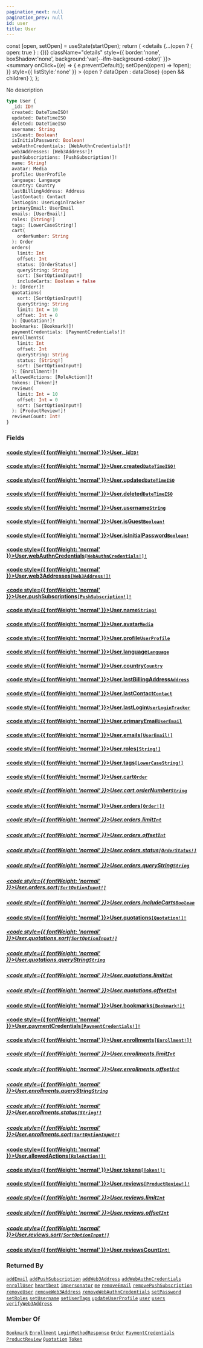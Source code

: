 ```yaml
---
pagination_next: null
pagination_prev: null
id: user
title: User
---
```









  const [open, setOpen] = useState(startOpen);
  return (
    <details {...(open ? { open: true } : {})} className="details" style={{ border:'none', boxShadow:'none', background:'var(--ifm-background-color)' }}>
      <summary
        onClick={(e) => {
          e.preventDefault();
          setOpen((open) => !open);
        }}
        style={{ listStyle:'none' }}
      >
      {open ? dataOpen : dataClose}
      </summary>
      {open && children}
    </details>
  );
};








No description


```graphql
type User {
  _id: ID!
  created: DateTimeISO!
  updated: DateTimeISO
  deleted: DateTimeISO
  username: String
  isGuest: Boolean!
  isInitialPassword: Boolean!
  webAuthnCredentials: [WebAuthnCredentials!]!
  web3Addresses: [Web3Address!]!
  pushSubscriptions: [PushSubscription!]!
  name: String!
  avatar: Media
  profile: UserProfile
  language: Language
  country: Country
  lastBillingAddress: Address
  lastContact: Contact
  lastLogin: UserLoginTracker
  primaryEmail: UserEmail
  emails: [UserEmail!]
  roles: [String!]
  tags: [LowerCaseString!]
  cart(
    orderNumber: String
  ): Order
  orders(
    limit: Int
    offset: Int
    status: [OrderStatus!]
    queryString: String
    sort: [SortOptionInput!]
    includeCarts: Boolean = false
  ): [Order!]!
  quotations(
    sort: [SortOptionInput!]
    queryString: String
    limit: Int = 10
    offset: Int = 0
  ): [Quotation!]!
  bookmarks: [Bookmark!]!
  paymentCredentials: [PaymentCredentials!]!
  enrollments(
    limit: Int
    offset: Int
    queryString: String
    status: [String!]
    sort: [SortOptionInput!]
  ): [Enrollment!]!
  allowedActions: [RoleAction!]!
  tokens: [Token!]!
  reviews(
    limit: Int = 10
    offset: Int = 0
    sort: [SortOptionInput!]
  ): [ProductReview!]!
  reviewsCount: Int!
}
```




### Fields

#### [<code style={{ fontWeight: 'normal' }}>User.<b>_id</b></code>](#)<Bullet />[`ID!`](/types/scalars/id.mdx) <Badge class="badge badge--secondary" text="non-null"/> <Badge class="badge badge--secondary" text="scalar"/> 



#### [<code style={{ fontWeight: 'normal' }}>User.<b>created</b></code>](#)<Bullet />[`DateTimeISO!`](/types/scalars/date-time-iso.mdx) <Badge class="badge badge--secondary" text="non-null"/> <Badge class="badge badge--secondary" text="scalar"/> 



#### [<code style={{ fontWeight: 'normal' }}>User.<b>updated</b></code>](#)<Bullet />[`DateTimeISO`](/types/scalars/date-time-iso.mdx) <Badge class="badge badge--secondary" text="scalar"/> 



#### [<code style={{ fontWeight: 'normal' }}>User.<b>deleted</b></code>](#)<Bullet />[`DateTimeISO`](/types/scalars/date-time-iso.mdx) <Badge class="badge badge--secondary" text="scalar"/> 



#### [<code style={{ fontWeight: 'normal' }}>User.<b>username</b></code>](#)<Bullet />[`String`](/types/scalars/string.mdx) <Badge class="badge badge--secondary" text="scalar"/> 



#### [<code style={{ fontWeight: 'normal' }}>User.<b>isGuest</b></code>](#)<Bullet />[`Boolean!`](/types/scalars/boolean.mdx) <Badge class="badge badge--secondary" text="non-null"/> <Badge class="badge badge--secondary" text="scalar"/> 



#### [<code style={{ fontWeight: 'normal' }}>User.<b>isInitialPassword</b></code>](#)<Bullet />[`Boolean!`](/types/scalars/boolean.mdx) <Badge class="badge badge--secondary" text="non-null"/> <Badge class="badge badge--secondary" text="scalar"/> 



#### [<code style={{ fontWeight: 'normal' }}>User.<b>webAuthnCredentials</b></code>](#)<Bullet />[`[WebAuthnCredentials!]!`](/types/objects/web-authn-credentials.mdx) <Badge class="badge badge--secondary" text="non-null"/> <Badge class="badge badge--secondary" text="object"/> 



#### [<code style={{ fontWeight: 'normal' }}>User.<b>web3Addresses</b></code>](#)<Bullet />[`[Web3Address!]!`](/types/objects/web-3-address.mdx) <Badge class="badge badge--secondary" text="non-null"/> <Badge class="badge badge--secondary" text="object"/> 



#### [<code style={{ fontWeight: 'normal' }}>User.<b>pushSubscriptions</b></code>](#)<Bullet />[`[PushSubscription!]!`](/types/objects/push-subscription.mdx) <Badge class="badge badge--secondary" text="non-null"/> <Badge class="badge badge--secondary" text="object"/> 



#### [<code style={{ fontWeight: 'normal' }}>User.<b>name</b></code>](#)<Bullet />[`String!`](/types/scalars/string.mdx) <Badge class="badge badge--secondary" text="non-null"/> <Badge class="badge badge--secondary" text="scalar"/> 



#### [<code style={{ fontWeight: 'normal' }}>User.<b>avatar</b></code>](#)<Bullet />[`Media`](/types/objects/media.mdx) <Badge class="badge badge--secondary" text="object"/> 



#### [<code style={{ fontWeight: 'normal' }}>User.<b>profile</b></code>](#)<Bullet />[`UserProfile`](/types/objects/user-profile.mdx) <Badge class="badge badge--secondary" text="object"/> 



#### [<code style={{ fontWeight: 'normal' }}>User.<b>language</b></code>](#)<Bullet />[`Language`](/types/objects/language.mdx) <Badge class="badge badge--secondary" text="object"/> 



#### [<code style={{ fontWeight: 'normal' }}>User.<b>country</b></code>](#)<Bullet />[`Country`](/types/objects/country.mdx) <Badge class="badge badge--secondary" text="object"/> 



#### [<code style={{ fontWeight: 'normal' }}>User.<b>lastBillingAddress</b></code>](#)<Bullet />[`Address`](/types/objects/address.mdx) <Badge class="badge badge--secondary" text="object"/> 



#### [<code style={{ fontWeight: 'normal' }}>User.<b>lastContact</b></code>](#)<Bullet />[`Contact`](/types/objects/contact.mdx) <Badge class="badge badge--secondary" text="object"/> 



#### [<code style={{ fontWeight: 'normal' }}>User.<b>lastLogin</b></code>](#)<Bullet />[`UserLoginTracker`](/types/objects/user-login-tracker.mdx) <Badge class="badge badge--secondary" text="object"/> 



#### [<code style={{ fontWeight: 'normal' }}>User.<b>primaryEmail</b></code>](#)<Bullet />[`UserEmail`](/types/objects/user-email.mdx) <Badge class="badge badge--secondary" text="object"/> 



#### [<code style={{ fontWeight: 'normal' }}>User.<b>emails</b></code>](#)<Bullet />[`[UserEmail!]`](/types/objects/user-email.mdx) <Badge class="badge badge--secondary" text="list"/> <Badge class="badge badge--secondary" text="object"/> 



#### [<code style={{ fontWeight: 'normal' }}>User.<b>roles</b></code>](#)<Bullet />[`[String!]`](/types/scalars/string.mdx) <Badge class="badge badge--secondary" text="list"/> <Badge class="badge badge--secondary" text="scalar"/> 



#### [<code style={{ fontWeight: 'normal' }}>User.<b>tags</b></code>](#)<Bullet />[`[LowerCaseString!]`](/types/scalars/lower-case-string.mdx) <Badge class="badge badge--secondary" text="list"/> <Badge class="badge badge--secondary" text="scalar"/> 



#### [<code style={{ fontWeight: 'normal' }}>User.<b>cart</b></code>](#)<Bullet />[`Order`](/types/objects/order.mdx) <Badge class="badge badge--secondary" text="object"/> 

##### [<code style={{ fontWeight: 'normal' }}>User.cart.<b>orderNumber</b></code>](#)<Bullet />[`String`](/types/scalars/string.mdx) <Badge class="badge badge--secondary" text="scalar"/> 



#### [<code style={{ fontWeight: 'normal' }}>User.<b>orders</b></code>](#)<Bullet />[`[Order!]!`](/types/objects/order.mdx) <Badge class="badge badge--secondary" text="non-null"/> <Badge class="badge badge--secondary" text="object"/> 

##### [<code style={{ fontWeight: 'normal' }}>User.orders.<b>limit</b></code>](#)<Bullet />[`Int`](/types/scalars/int.mdx) <Badge class="badge badge--secondary" text="scalar"/> 



##### [<code style={{ fontWeight: 'normal' }}>User.orders.<b>offset</b></code>](#)<Bullet />[`Int`](/types/scalars/int.mdx) <Badge class="badge badge--secondary" text="scalar"/> 



##### [<code style={{ fontWeight: 'normal' }}>User.orders.<b>status</b></code>](#)<Bullet />[`[OrderStatus!]`](/types/enums/order-status.mdx) <Badge class="badge badge--secondary" text="list"/> <Badge class="badge badge--secondary" text="enum"/> 



##### [<code style={{ fontWeight: 'normal' }}>User.orders.<b>queryString</b></code>](#)<Bullet />[`String`](/types/scalars/string.mdx) <Badge class="badge badge--secondary" text="scalar"/> 



##### [<code style={{ fontWeight: 'normal' }}>User.orders.<b>sort</b></code>](#)<Bullet />[`[SortOptionInput!]`](/types/inputs/sort-option-input.mdx) <Badge class="badge badge--secondary" text="list"/> <Badge class="badge badge--secondary" text="input"/> 



##### [<code style={{ fontWeight: 'normal' }}>User.orders.<b>includeCarts</b></code>](#)<Bullet />[`Boolean`](/types/scalars/boolean.mdx) <Badge class="badge badge--secondary" text="scalar"/> 



#### [<code style={{ fontWeight: 'normal' }}>User.<b>quotations</b></code>](#)<Bullet />[`[Quotation!]!`](/types/objects/quotation.mdx) <Badge class="badge badge--secondary" text="non-null"/> <Badge class="badge badge--secondary" text="object"/> 

##### [<code style={{ fontWeight: 'normal' }}>User.quotations.<b>sort</b></code>](#)<Bullet />[`[SortOptionInput!]`](/types/inputs/sort-option-input.mdx) <Badge class="badge badge--secondary" text="list"/> <Badge class="badge badge--secondary" text="input"/> 



##### [<code style={{ fontWeight: 'normal' }}>User.quotations.<b>queryString</b></code>](#)<Bullet />[`String`](/types/scalars/string.mdx) <Badge class="badge badge--secondary" text="scalar"/> 



##### [<code style={{ fontWeight: 'normal' }}>User.quotations.<b>limit</b></code>](#)<Bullet />[`Int`](/types/scalars/int.mdx) <Badge class="badge badge--secondary" text="scalar"/> 



##### [<code style={{ fontWeight: 'normal' }}>User.quotations.<b>offset</b></code>](#)<Bullet />[`Int`](/types/scalars/int.mdx) <Badge class="badge badge--secondary" text="scalar"/> 



#### [<code style={{ fontWeight: 'normal' }}>User.<b>bookmarks</b></code>](#)<Bullet />[`[Bookmark!]!`](/types/objects/bookmark.mdx) <Badge class="badge badge--secondary" text="non-null"/> <Badge class="badge badge--secondary" text="object"/> 



#### [<code style={{ fontWeight: 'normal' }}>User.<b>paymentCredentials</b></code>](#)<Bullet />[`[PaymentCredentials!]!`](/types/objects/payment-credentials.mdx) <Badge class="badge badge--secondary" text="non-null"/> <Badge class="badge badge--secondary" text="object"/> 



#### [<code style={{ fontWeight: 'normal' }}>User.<b>enrollments</b></code>](#)<Bullet />[`[Enrollment!]!`](/types/objects/enrollment.mdx) <Badge class="badge badge--secondary" text="non-null"/> <Badge class="badge badge--secondary" text="object"/> 

##### [<code style={{ fontWeight: 'normal' }}>User.enrollments.<b>limit</b></code>](#)<Bullet />[`Int`](/types/scalars/int.mdx) <Badge class="badge badge--secondary" text="scalar"/> 



##### [<code style={{ fontWeight: 'normal' }}>User.enrollments.<b>offset</b></code>](#)<Bullet />[`Int`](/types/scalars/int.mdx) <Badge class="badge badge--secondary" text="scalar"/> 



##### [<code style={{ fontWeight: 'normal' }}>User.enrollments.<b>queryString</b></code>](#)<Bullet />[`String`](/types/scalars/string.mdx) <Badge class="badge badge--secondary" text="scalar"/> 



##### [<code style={{ fontWeight: 'normal' }}>User.enrollments.<b>status</b></code>](#)<Bullet />[`[String!]`](/types/scalars/string.mdx) <Badge class="badge badge--secondary" text="list"/> <Badge class="badge badge--secondary" text="scalar"/> 



##### [<code style={{ fontWeight: 'normal' }}>User.enrollments.<b>sort</b></code>](#)<Bullet />[`[SortOptionInput!]`](/types/inputs/sort-option-input.mdx) <Badge class="badge badge--secondary" text="list"/> <Badge class="badge badge--secondary" text="input"/> 



#### [<code style={{ fontWeight: 'normal' }}>User.<b>allowedActions</b></code>](#)<Bullet />[`[RoleAction!]!`](/types/enums/role-action.mdx) <Badge class="badge badge--secondary" text="non-null"/> <Badge class="badge badge--secondary" text="enum"/> 



#### [<code style={{ fontWeight: 'normal' }}>User.<b>tokens</b></code>](#)<Bullet />[`[Token!]!`](/types/objects/token.mdx) <Badge class="badge badge--secondary" text="non-null"/> <Badge class="badge badge--secondary" text="object"/> 



#### [<code style={{ fontWeight: 'normal' }}>User.<b>reviews</b></code>](#)<Bullet />[`[ProductReview!]!`](/types/objects/product-review.mdx) <Badge class="badge badge--secondary" text="non-null"/> <Badge class="badge badge--secondary" text="object"/> 

##### [<code style={{ fontWeight: 'normal' }}>User.reviews.<b>limit</b></code>](#)<Bullet />[`Int`](/types/scalars/int.mdx) <Badge class="badge badge--secondary" text="scalar"/> 



##### [<code style={{ fontWeight: 'normal' }}>User.reviews.<b>offset</b></code>](#)<Bullet />[`Int`](/types/scalars/int.mdx) <Badge class="badge badge--secondary" text="scalar"/> 



##### [<code style={{ fontWeight: 'normal' }}>User.reviews.<b>sort</b></code>](#)<Bullet />[`[SortOptionInput!]`](/types/inputs/sort-option-input.mdx) <Badge class="badge badge--secondary" text="list"/> <Badge class="badge badge--secondary" text="input"/> 



#### [<code style={{ fontWeight: 'normal' }}>User.<b>reviewsCount</b></code>](#)<Bullet />[`Int!`](/types/scalars/int.mdx) <Badge class="badge badge--secondary" text="non-null"/> <Badge class="badge badge--secondary" text="scalar"/> 







### Returned By

[`addEmail`](/operations/mutations/add-email.mdx)  <Badge class="badge badge--secondary" text="mutation"/><Bullet />[`addPushSubscription`](/operations/mutations/add-push-subscription.mdx)  <Badge class="badge badge--secondary" text="mutation"/><Bullet />[`addWeb3Address`](/operations/mutations/add-web-3-address.mdx)  <Badge class="badge badge--secondary" text="mutation"/><Bullet />[`addWebAuthnCredentials`](/operations/mutations/add-web-authn-credentials.mdx)  <Badge class="badge badge--secondary" text="mutation"/><Bullet />[`enrollUser`](/operations/mutations/enroll-user.mdx)  <Badge class="badge badge--secondary" text="mutation"/><Bullet />[`heartbeat`](/operations/mutations/heartbeat.mdx)  <Badge class="badge badge--secondary" text="mutation"/><Bullet />[`impersonator`](/operations/queries/impersonator.mdx)  <Badge class="badge badge--secondary" text="query"/><Bullet />[`me`](/operations/queries/me.mdx)  <Badge class="badge badge--secondary" text="query"/><Bullet />[`removeEmail`](/operations/mutations/remove-email.mdx)  <Badge class="badge badge--secondary" text="mutation"/><Bullet />[`removePushSubscription`](/operations/mutations/remove-push-subscription.mdx)  <Badge class="badge badge--secondary" text="mutation"/><Bullet />[`removeUser`](/operations/mutations/remove-user.mdx)  <Badge class="badge badge--secondary" text="mutation"/><Bullet />[`removeWeb3Address`](/operations/mutations/remove-web-3-address.mdx)  <Badge class="badge badge--secondary" text="mutation"/><Bullet />[`removeWebAuthnCredentials`](/operations/mutations/remove-web-authn-credentials.mdx)  <Badge class="badge badge--secondary" text="mutation"/><Bullet />[`setPassword`](/operations/mutations/set-password.mdx)  <Badge class="badge badge--secondary" text="mutation"/><Bullet />[`setRoles`](/operations/mutations/set-roles.mdx)  <Badge class="badge badge--secondary" text="mutation"/><Bullet />[`setUsername`](/operations/mutations/set-username.mdx)  <Badge class="badge badge--secondary" text="mutation"/><Bullet />[`setUserTags`](/operations/mutations/set-user-tags.mdx)  <Badge class="badge badge--secondary" text="mutation"/><Bullet />[`updateUserProfile`](/operations/mutations/update-user-profile.mdx)  <Badge class="badge badge--secondary" text="mutation"/><Bullet />[`user`](/operations/queries/user.mdx)  <Badge class="badge badge--secondary" text="query"/><Bullet />[`users`](/operations/queries/users.mdx)  <Badge class="badge badge--secondary" text="query"/><Bullet />[`verifyWeb3Address`](/operations/mutations/verify-web-3-address.mdx)  <Badge class="badge badge--secondary" text="mutation"/>

### Member Of

[`Bookmark`](/types/objects/bookmark.mdx)  <Badge class="badge badge--secondary" text="object"/><Bullet />[`Enrollment`](/types/objects/enrollment.mdx)  <Badge class="badge badge--secondary" text="object"/><Bullet />[`LoginMethodResponse`](/types/objects/login-method-response.mdx)  <Badge class="badge badge--secondary" text="object"/><Bullet />[`Order`](/types/objects/order.mdx)  <Badge class="badge badge--secondary" text="object"/><Bullet />[`PaymentCredentials`](/types/objects/payment-credentials.mdx)  <Badge class="badge badge--secondary" text="object"/><Bullet />[`ProductReview`](/types/objects/product-review.mdx)  <Badge class="badge badge--secondary" text="object"/><Bullet />[`Quotation`](/types/objects/quotation.mdx)  <Badge class="badge badge--secondary" text="object"/><Bullet />[`Token`](/types/objects/token.mdx)  <Badge class="badge badge--secondary" text="object"/>

